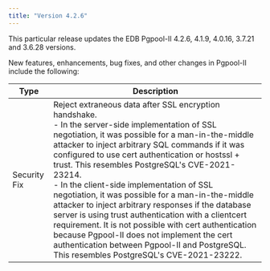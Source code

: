 ```yaml
---
title: "Version 4.2.6"
---
```

This particular release updates the EDB Pgpool-II 4.2.6, 4.1.9, 4.0.16, 3.7.21 and 3.6.28 versions.

New features, enhancements, bug fixes, and other changes in Pgpool-II include the following:

| Type         | Description                                                                                                                                                                                                                                                                                                                                                                                                                                                                                                                                                                                                                                                                                                                               |
| ------------ | ----------------------------------------------------------------------------------------------------------------------------------------------------------------------------------------------------------------------------------------------------------------------------------------------------------------------------------------------------------------------------------------------------------------------------------------------------------------------------------------------------------------------------------------------------------------------------------------------------------------------------------------------------------------------------------------------------------------------------------------- |
| Security Fix | Reject extraneous data after SSL encryption handshake.<br />-  In the server-side implementation of SSL negotiation, it was possible for a man-in-the-middle attacker to inject arbitrary SQL commands if it was configured to use cert authentication or hostssl + trust. This resembles PostgreSQL's CVE-2021-23214.<br />-  In the client-side implementation of SSL negotiation, it was possible for a man-in-the-middle attacker to inject arbitrary responses if the database server is using trust authentication with a clientcert requirement. It is not possible with cert authentication because Pgpool-II does not implement the cert authentication between Pgpool-II and PostgreSQL. This resembles PostgreSQL's CVE-2021-23222. |